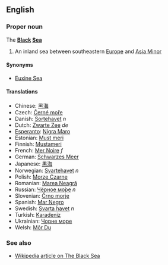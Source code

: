 ==English==
===Proper noun===
The '''[[Black]] [[Sea]]'''

# An inland sea between southeastern [[Europe]] and [[Asia Minor]]

====Synonyms====
*[[Euxine Sea]]

====Translations====
*Chinese: [[黑海]]
*Czech: [[Černé moře]]
*Danish: [[Sortehavet]] ''n''
*Dutch: [[Zwarte Zee]] ''de''
*[[Esperanto]]: [[Nigra Maro]]
*Estonian: [[Must meri]]
*Finnish: [[Mustameri]]
*French: [[Mer Noire]] ''f''
*German: [[Schwarzes Meer]]
*Japanese: [[黒海]]
*Norwegian: [[Svartehavet]] ''n''
*Polish: [[Morze Czarne]]
*Romanian: [[Marea Neagră]]
*Russian: [[Черное море|Чёрное мо́ре]] ''n''
*Slovenian: [[Črno morje]]
*Spanish: [[Mar Negro]]
*Swedish: [[Svarta havet]] ''n''
*Turkish: [[Karadeniz]]
*Ukrainian: [[Чорне море]]
*Welsh: [[Môr Du]]

===See also===
*[[w:Black Sea|Wikipedia article on The Black Sea]]